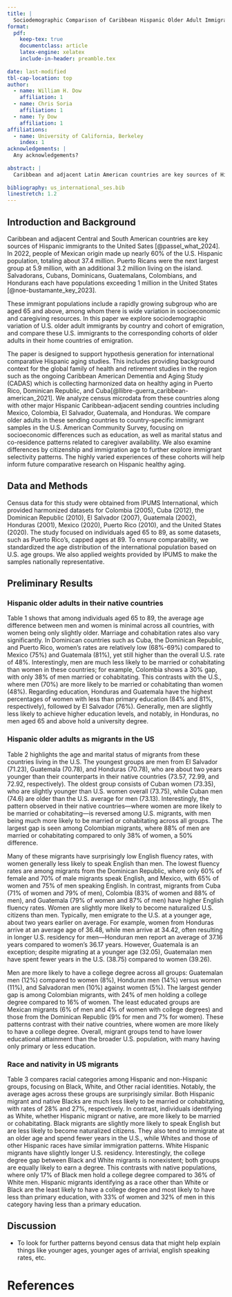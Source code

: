 ```yaml
---
title: |
  Sociodemographic Comparison of Caribbean Hispanic Older Adult Immigrants in the U.S. and Origin Countries
format: 
  pdf:
    keep-tex: true
    documentclass: article
    latex-engine: xelatex
    include-in-header: preamble.tex
        
date: last-modified
tbl-cap-location: top
author:
  - name: William H. Dow
    affiliation: 1
  - name: Chris Soria
    affiliation: 1
  - name: Ty Dow
    affiliation: 1
affiliations:
  - name: University of California, Berkeley
    index: 1
acknowledgements: | 
  Any acknowledgements?
      
abstract: |
  Caribbean and adjacent Latin American countries are key sources of Hispanic immigrants to the U.S. There has been rapid growth in the older adult Hispanic populations both among immigrants in the U.S. and in their home countries of emigration. This paper supports hypothesis generation for international comparative Hispanic aging studies by comparing older adult sociodemographic characteristics of U.S. immigrants versus those in sending countries. The analysis also provides context for the global family of health and retirement studies in the region including the ongoing Caribbean American Dementia and Aging Study (CADAS) which is collecting harmonized data on healthy aging in Puerto Rico, Dominican Republic, and Cuba. We analyze census microdata from these countries along with other major Hispanic Caribbean-adjacent sending countries including Mexico, Colombia, El Salvador, Guatemala, and Honduras. We compare older adults in these sending countries to country-specific immigrant samples in the U.S. American Community Survey, focusing on socioeconomic differences such as education, as well as marital status and co-residence patterns related to caregiver availability. We also examine differences by citizenship and immigration age to further explore immigrant selectivity patterns. The highly varied experiences of these cohorts will help inform future comparative research on Hispanic healthy aging.  
  
bibliography: us_international_ses.bib  
linestretch: 1.2
---
```


## Introduction and Background {#sec-intro}
Caribbean and adjacent Central and South American countries are key sources of Hispanic immigrants to the United Sates [@passel_what_2024]. In 2022, people of Mexican origin made up nearly 60% of the U.S. Hispanic population, totaling about 37.4 million. Puerto Ricans were the next largest group at 5.9 million, with an additional 3.2 million living on the island. Salvadorans, Cubans, Dominicans, Guatemalans, Colombians, and Hondurans each have populations exceeding 1 million in the United States [@noe-bustamante_key_2023]. 

These immigrant populations include a rapidly growing subgroup who are aged 65 and above, among whom there is wide variation in socioeconomic and caregiving resources. In this paper we explore sociodemographic variation of U.S. older adult immigrants by country and cohort of emigration, and compare these U.S. immigrants to the corresponding cohorts of older adults in their home countries of emigration. 

The paper is designed to support hypothesis generation for international comparative Hispanic aging studies. This includes providing background context for the global family of health and retirement studies in the region such as the ongoing Caribbean American Dementia and Aging Study (CADAS) which is collecting harmonized data on healthy aging in Puerto Rico, Dominican Republic, and Cuba[@llibre-guerra_caribbean-american_2021]. We analyze census microdata from these countries along with other major Hispanic Caribbean-adjacent sending countries including Mexico, Colombia, El Salvador, Guatemala, and Honduras. We compare older adults in these sending countries to country-specific immigrant samples in the U.S. American Community Survey, focusing on socioeconomic differences such as education, as well as marital status and co-residence patterns related to caregiver availability. We also examine differences by citizenship and immigration age to further explore immigrant selectivity patterns. The highly varied experiences of these cohorts will help inform future comparative research on Hispanic healthy aging.  


## Data and Methods

Census data for this study were obtained from IPUMS International, which provided harmonized datasets for Colombia (2005), Cuba (2012), the Dominican Republic (2010), El Salvador (2007), Guatemala (2002), Honduras (2001), Mexico (2020), Puerto Rico (2010), and the United States (2020). The study focused on individuals aged 65 to 89, as some datasets, such as Puerto Rico's, capped ages at 89. To ensure comparability, we standardized the age distribution of the international population based on U.S. age groups. We also applied weights provided by IPUMS to make the samples nationally representative.

## Preliminary Results



### Hispanic older adults in their native countries

Table 1 shows that among individuals aged 65 to 89, the average age difference between men and women is minimal across all countries, with women being only slightly older. Marriage and cohabitation rates also vary significantly. In Dominican countries such as Cuba, the Dominican Republic, and Puerto Rico, women's rates are relatively low (68%-69%) compared to Mexico (75%) and Guatemala (81%), yet still higher than the overall U.S. rate of 48%. Interestingly, men are much less likely to be married or cohabitating than women in these countries; for example, Colombia shows a 30% gap, with only 38% of men married or cohabitating. This contrasts with the U.S., where men (70%) are more likely to be married or cohabitating than women (48%). Regarding education, Honduras and Guatemala have the highest percentages of women with less than primary education (84% and 81%, respectively), followed by El Salvador (76%). Generally, men are slightly less likely to achieve higher education levels, and notably, in Honduras, no men aged 65 and above hold a university degree.

### Hispanic older adults as migrants in the US

Table 2 highlights the age and marital status of migrants from these countries living in the U.S. The youngest groups are men from El Salvador (71.23), Guatemala (70.78), and Honduras (70.78), who are about two years younger than their counterparts in their native countries (73.57, 72.99, and 72.92, respectively). The oldest group consists of Cuban women (73.35), who are slightly younger than U.S. women overall (73.75), while Cuban men (74.6) are older than the U.S. average for men (73.13). Interestingly, the pattern observed in their native countries—where women are more likely to be married or cohabitating—is reversed among U.S. migrants, with men being much more likely to be married or cohabitating across all groups. The largest gap is seen among Colombian migrants, where 88% of men are married or cohabitating compared to only 38% of women, a 50% difference.

Many of these migrants have surprisingly low English fluency rates, with women generally less likely to speak English than men. The lowest fluency rates are among migrants from the Dominican Republic, where only 60% of female and 70% of male migrants speak English, and Mexico, with 65% of women and 75% of men speaking English. In contrast, migrants from Cuba (71% of women and 79% of men), Colombia (83% of women and 88% of men), and Guatemala (79% of women and 87% of men) have higher English fluency rates. Women are slightly more likely to become naturalized U.S. citizens than men. Typically, men emigrate to the U.S. at a younger age, about two years earlier on average. For example, women from Honduras arrive at an average age of 36.48, while men arrive at 34.42, often resulting in longer U.S. residency for men—Honduran men report an average of 37.16 years compared to women's 36.17 years. However, Guatemala is an exception; despite migrating at a younger age (32.05), Guatemalan men have spent fewer years in the U.S. (38.75) compared to women (39.26).

Men are more likely to have a college degree across all groups: Guatemalan men (12%) compared to women (8%), Honduran men (14%) versus women (11%), and Salvadoran men (10%) against women (5%). The largest gender gap is among Colombian migrants, with 24% of men holding a college degree compared to 16% of women. The least educated groups are Mexican migrants (6% of men and 4% of women with college degrees) and those from the Dominican Republic (9% for men and 7% for women). These patterns contrast with their native countries, where women are more likely to have a college degree. Overall, migrant groups tend to have lower educational attainment than the broader U.S. population, with many having only primary or less education.

### Race and nativity in US migrants

Table 3 compares racial categories among Hispanic and non-Hispanic groups, focusing on Black, White, and Other racial identities. Notably, the average ages across these groups are surprisingly similar. Both Hispanic migrant and native Blacks are much less likely to be married or cohabitating, with rates of 28% and 27%, respectively. In contrast, individuals identifying as White, whether Hispanic migrant or native, are more likely to be married or cohabitating. Black migrants are slightly more likely to speak English but are less likely to become naturalized citizens. They also tend to immigrate at an older age and spend fewer years in the U.S., while Whites and those of other Hispanic races have similar immigration patterns. White Hispanic migrants have slightly longer U.S. residency. Interestingly, the college degree gap between Black and White migrants is nonexistent; both groups are equally likely to earn a degree. This contrasts with native populations, where only 17% of Black men hold a college degree compared to 36% of White men. Hispanic migrants identifying as a race other than White or Black are the least likely to have a college degree and most likely to have less than primary education, with 33% of women and 32% of men in this category having less than a primary education.

## Discussion

- To look for further patterns beyond census data that might help explain things like younger ages, younger ages of arrivial, english speaking rates, etc. 


\newpage

::: {.table-wrapper}
\begin{landscape}
\begin{table}[h!]
\centering
\caption{Summary Statistics by Country and Sex For Hispanics in Their Native Countries} 
\label{tab:table1}
\begingroup\small
\begin{tabular}{l|l|llllllll}
  \hline
Gender & Demographics & Colombia & Cuba & Dominican Republic & El Salvador & Guatemala & Honduras & Mexico & Puerto Rico \\ 
  \hline
Women & Age & 72.8 & 73.35 & 73.12 & 73.5 & 73.03 & 72.97 & 73.44 & 73.43 \\ 
   & Married/Cohabiting & 0.68 & 0.68 & 0.69 & 0.73 & 0.81 & 0.74 & 0.75 & 0.68 \\ 
   & Less than Primary & 0.58 & 0.2 & 0.69 & 0.76 & 0.81 & 0.84 & 0.41 & 0.21 \\ 
   & Primary & 0.26 & 0.5 & 0.2 & 0.16 & 0.14 & 0.1 & 0.37 & 0.3 \\ 
   & Secondary & 0.06 & 0.23 & 0.06 & 0.05 & 0.03 & 0.04 & 0.1 & 0.36 \\ 
   & University & 0.05 & 0.08 & 0.05 & 0.03 & 0.03 & 0.01 & 0.12 & 0.13 \\ 
   & Unknown & 0.05 & - & - & - & - & - & - & - \\ 
  Men & Age & 73.03 & 73.7 & 73.49 & 73.57 & 72.99 & 72.92 & 73.52 & 74.04 \\ 
   & Married/Cohabiting & 0.38 & 0.47 & 0.38 & 0.38 & 0.51 & 0.44 & 0.47 & 0.43 \\ 
   & Less than Primary & 0.59 & 0.28 & 0.74 & 0.82 & 0.84 & 0.86 & 0.47 & 0.26 \\ 
   & Primary & 0.29 & 0.5 & 0.17 & 0.12 & 0.11 & 0.09 & 0.37 & 0.27 \\ 
   & Secondary & 0.07 & 0.16 & 0.06 & 0.05 & 0.04 & 0.04 & 0.1 & 0.36 \\ 
   & University & 0.02 & 0.05 & 0.03 & 0.01 & 0.01 & - & 0.06 & 0.11 \\ 
   & Unknown & 0.04 & - & - & - & - & - & - & - \\ 
   \hline
\end{tabular}
\endgroup
\end{table}


\begin{table}[ht]
\centering
\caption{Summary Statistics by Country and Sex} 
\label{table2}
\begingroup\small
\begin{tabular}{l|l|lllllllll}
  \hline
Gender & Demographics & cuba & dominican republic & puerto rico & el salvador & guatemala & honduras & mexico & colombia & united states \\ 
  \hline
Women & Age & 75.35 & 72.96 & 73.97 & 72.63 & 72.36 & 72.61 & 73.07 & 73.2 & 73.75 \\ 
   & Married/Cohabiting & 0.34 & 0.31 & 0.33 & 0.34 & 0.38 & 0.35 & 0.45 & 0.38 & 0.48 \\ 
   & English Speakers & 0.71 & 0.6 & 0.89 & 0.68 & 0.79 & 0.75 & 0.65 & 0.83 & 1 \\ 
   & Citizen & 0.84 & 0.7 & - & 0.66 & 0.69 & 0.67 & 0.57 & 0.77 & - \\ 
   & Age at Immigration & 35.63 & 37.38 & - & 36 & 33.13 & 36.48 & 31.8 & 35.38 & - \\ 
   & Years in US & 39.76 & 35.53 & - & 36.63 & 39.26 & 36.17 & 41.27 & 37.83 & - \\ 
   & Less than Primary Completed & 0.11 & 0.31 & 0.15 & 0.38 & 0.3 & 0.23 & 0.4 & 0.13 & 0.01 \\ 
   & Primary Completed & 0.21 & 0.29 & 0.25 & 0.27 & 0.23 & 0.21 & 0.3 & 0.12 & 0.08 \\ 
   & Secondary Completed & 0.5 & 0.33 & 0.48 & 0.31 & 0.38 & 0.45 & 0.27 & 0.59 & 0.66 \\ 
   & University Completed & 0.19 & 0.07 & 0.12 & 0.05 & 0.08 & 0.11 & 0.04 & 0.16 & 0.26 \\ 
  Men & Age & 74.6 & 72.24 & 73.36 & 71.23 & 70.78 & 71.5 & 72.32 & 72.98 & 73.13 \\ 
   & Married/Cohabiting & 0.63 & 0.66 & 0.61 & 0.67 & 0.65 & 0.69 & 0.73 & 0.72 & 0.7 \\ 
   & English Speakers & 0.78 & 0.7 & 0.94 & 0.78 & 0.87 & 0.83 & 0.74 & 0.88 & 1 \\ 
   & Citizen & 0.79 & 0.67 & - & 0.65 & 0.66 & 0.6 & 0.55 & 0.75 & - \\ 
   & Age at Immigration & 34.42 & 36.35 & - & 34.07 & 32.05 & 34.42 & 29.1 & 34.47 & - \\ 
   & Years in US & 40.19 & 35.89 & - & 37.2 & 38.75 & 37.16 & 43.23 & 38.55 & - \\ 
   & Less than Primary Completed & 0.11 & 0.28 & 0.15 & 0.29 & 0.25 & 0.2 & 0.39 & 0.12 & 0.01 \\ 
   & Primary Completed & 0.2 & 0.28 & 0.26 & 0.28 & 0.25 & 0.24 & 0.29 & 0.09 & 0.07 \\ 
   & Secondary Completed & 0.48 & 0.35 & 0.48 & 0.33 & 0.37 & 0.42 & 0.26 & 0.55 & 0.57 \\ 
   & University Completed & 0.22 & 0.09 & 0.11 & 0.1 & 0.12 & 0.14 & 0.06 & 0.24 & 0.34 \\ 
   \hline
\end{tabular}
\endgroup
\end{table}


\begin{table}[ht]
\centering
\caption{Summary Statistics by Country and Sex} 
\label{table3}
\begingroup\small
\begin{tabular}{l|l|p{1.5cm}p{1.5cm}p{1.5cm}p{1.5cm}p{1.5cm}p{1.5cm}p{1.5cm}}
  \hline
Gender & Demographics & Hispanic Black Foreign & Hispanic White Foreign & Hispanic Other Foreign & Non-Hispanic Black Native & Non-Hispanic White Native & Non-Hispanic Other Native & All Native Hispanic \\ 
  \hline
Women & Age & 73.74 & 73.75 & 73.14 & 73.19 & 73.87 & 72.96 & 73.17 \\ 
   & Married/Cohabiting & 0.28 & 0.4 & 0.38 & 0.27 & 0.51 & 0.42 & 0.41 \\ 
   & English Speakers & 0.75 & 0.72 & 0.7 & - & - & 0.99 & 0.99 \\ 
   & Citizen & 0.51 & 0.55 & 0.53 & - & - & - & - \\ 
   & Age at Immigration & 37.29 & 33.49 & 33.79 & - & - & - & - \\ 
   & Years in US & 36.58 & 40.17 & 39.23 & - & - & - & - \\ 
   & Less than Primary Completed & 0.24 & 0.26 & 0.33 & 0.03 & 0.01 & 0.03 & 0.08 \\ 
   & Primary Completed & 0.25 & 0.26 & 0.27 & 0.15 & 0.06 & 0.09 & 0.17 \\ 
   & Secondary Completed & 0.41 & 0.38 & 0.34 & 0.64 & 0.66 & 0.6 & 0.62 \\ 
   & University Completed & 0.1 & 0.1 & 0.07 & 0.18 & 0.27 & 0.27 & 0.13 \\ 
  Men & Age & 72.85 & 73.01 & 72.36 & 72.37 & 73.25 & 72.59 & 72.5 \\ 
   & Married/Cohabiting & 0.55 & 0.69 & 0.68 & 0.52 & 0.72 & 0.63 & 0.61 \\ 
   & English Speakers & 0.8 & 0.79 & 0.78 & - & - & - & 0.99 \\ 
   & Citizen & 0.49 & 0.53 & 0.51 & - & - & - & - \\ 
   & Age at Immigration & 34.78 & 31.13 & 31.42 & - & - & - & - \\ 
   & Years in US & 37.95 & 41.8 & 40.79 & - & - & - & - \\ 
   & Less than Primary Completed & 0.22 & 0.26 & 0.32 & 0.04 & 0.01 & 0.03 & 0.07 \\ 
   & Primary Completed & 0.26 & 0.25 & 0.27 & 0.16 & 0.06 & 0.08 & 0.15 \\ 
   & Secondary Completed & 0.4 & 0.37 & 0.33 & 0.63 & 0.57 & 0.57 & 0.6 \\ 
   & University Completed & 0.11 & 0.12 & 0.08 & 0.17 & 0.36 & 0.32 & 0.18 \\ 
   \hline
\end{tabular}
\endgroup
\end{table}


\end{landscape}
:::

\newpage

# References
